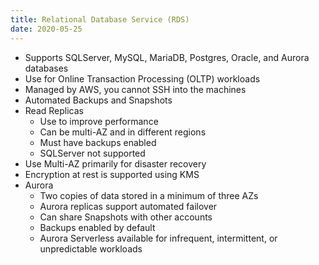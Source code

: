 ```yaml
---
title: Relational Database Service (RDS)
date: 2020-05-25
---
```


- Supports SQLServer, MySQL, MariaDB, Postgres, Oracle, and Aurora databases
- Use for Online Transaction Processing (OLTP) workloads
- Managed by AWS, you cannot SSH into the machines
- Automated Backups and Snapshots
- Read Replicas
  - Use to improve performance
  - Can be multi-AZ and in different regions
  - Must have backups enabled
  - SQLServer not supported
- Use Multi-AZ primarily for disaster recovery
- Encryption at rest is supported using KMS
- Aurora
  - Two copies of data stored in a minimum of three AZs
  - Aurora replicas support automated failover
  - Can share Snapshots with other accounts
  - Backups enabled by default
  - Aurora Serverless available for infrequent, intermittent, or unpredictable workloads
